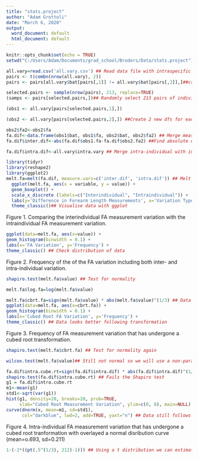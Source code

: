 ```yaml
---
title: "stats.project"
author: "Adam Grottoli"
date: "March 6, 2020"
output:
  word_document: default
  html_document: default
---
```


```r
knitr::opts_chunk$set(echo = TRUE)
setwd("C:/Users/Adam/Documents/grad_school/Broders/Data/stats.project")
```

```r
all.vary=read.csv('all.vary.csv') ## Read data file with intraspecific variation calculated and duplicate measurement from bats removed
pairs <- t(combn(nrow(all.vary), 2)) 
pairs <- pairs[all.vary$bat[pairs[,1]] != all.vary$bat[pairs[,2]],]##create all pssible pairs of individuals
```

```r
selected.pairs <- sample(nrow(pairs), 213, replace=TRUE)
(samps <- pairs[selected.pairs,])## Randomly select 213 pairs of individuals
```

```r
(obs1 <- all.vary[pairs[selected.pairs,1],])
```

```r
(obs2 <- all.vary[pairs[selected.pairs,2],]) ##Create 2 new dfs for each pair of observations
```


```r
obs2$fa2<-obs2$fa
fa.dif<-data.frame(obs1$bat, obs1$fa, obs2$bat, obs2$fa2) ## Merge measurements from pairs and assocciated bat ID one df 
fa.dif$inter.dif<-abs(fa.dif$obs1.fa-fa.dif$obs2.fa2) ##Find absolute difference between measurements from each pair
```

```r
fa.dif$intra.dif<-all.vary$intra.vary ## Merge intra-individual with inter-individual data
```

```r
library(tidyr)
library(reshape2)
library(ggplot2)
melt.fa=melt(fa.dif, measure.vars=c('inter.dif', 'intra.dif')) ## Melt data so it can be read by ggplot
  ggplot(melt.fa, aes(x = variable, y = value)) +
  geom_boxplot() +
  scale_x_discrete (labels=c("Interindividual", "Intraindividual")) +
  labs(y='Difference in Forearm Length Measurements', x='Variation Type') +
  theme_classic()## Visualise data with ggplot
```
Figure 1. Comparing the interindividual FA measurement variation with the intraindividual FA measurement variation.

```r
ggplot(data=melt.fa, aes(x=value)) +
geom_histogram(binwidth = 0.1) +
labs(x='FA Variation', y='Frequency') +
theme_classic() ## Check distribution of data
```
Figure 2. Frequency of the of the FA variation including both inter- and intra-individual variation.

```r
shapiro.test(melt.fa$value) ## Test for normality
```

```r
melt.fa$log.fa=log(melt.fa$value)
```

```r
melt.fa$cbrt.fa=sign(melt.fa$value) * abs(melt.fa$value)^(1/3) ## Data is not normal (right skew) so it does not meet assumtions of the ANOVA. Transform data using a cubed root transformation.
ggplot(data=melt.fa, aes(x=cbrt.fa)) +
geom_histogram(binwidth = 0.1) +
labs(x='Cubed Root FA Variation', y='Frequency') +
theme_classic() ## Data looks better following transformation

```
Figure 3. Frequency of FA measurement variation that has undergone a cubed root transformation.
```r
shapiro.test(melt.fa$cbrt.fa) ## Test for normality again
```


```r
wilcox.test(melt.fa$value)## Still not normal so we will use a non-parametric test
```


```r
fa.dif$intra.cube.rt=sign(fa.dif$intra.dif) * abs(fa.dif$intra.dif)^(1/3) ## Transform intra-individual data to make normal
shapiro.test(fa.dif$intra.cube.rt) ## Fails the Shapiro test
g1 = fa.dif$intra.cube.rt
m1<-mean(g1)
std1<-sqrt(var(g1))
hist(g1, density=20, breaks=20, prob=TRUE, 
     xlab="Cubed Root Measurement Variation", ylim=c(0, 8), main=NULL)
curve(dnorm(x, mean=m1, sd=std1), 
      col="darkblue", lwd=2, add=TRUE, yaxt="n") ## Data still follows a normal distribution relatively well
```
Figure 4. Intra-individual FA measurement variation that has undergone a cubed root tranformation with overlayed a normal disribution curve (mean=o.693, sd=0.211)

```r
1-(-2*((pt(.5^(1/3), 212)-1))) ## Using a t distribution we can estimate the average probability any given measurement will have an error of +/- 0.5 mm. We use the cubed root of 0.5 to match the transformation
```

